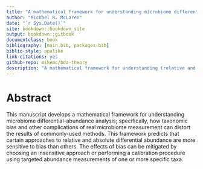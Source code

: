 ```yaml
---
title: "A mathematical framework for understanding microbiome differential-abundance methods"
author: "Michael R. McLaren"
date: "`r Sys.Date()`"
site: bookdown::bookdown_site
output: bookdown::gitbook
documentclass: book
bibliography: [main.bib, packages.bib]
biblio-style: apalike
link-citations: yes
github-repo: mikemc/bda-theory
description: "A mathematical framework for understanding (relative and absolute) microbiome differential-abundance methods"
---
```


# Abstract

This manuscript develops a mathematical framework for understanding microbiome differential-abundance analysis; 
specifically, how taxonomic bias and other complications of real microbiome measurement can distort the results of commonly-used methods.
This framework predicts that certain approaches to relative and absolute differential abundance are more sensitive to bias than others.
The effects of bias can be mitigated by choosing an insensitive approach or performing a calibration procedure using targeted abundance measurements of one or more specific taxa.

